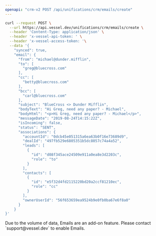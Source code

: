 ```yaml
---
openapi: "crm-v2 POST /api/unifications/crm/emails/create"
---
```


<RequestExample>

```bash Request
curl --request POST \
  --url https://api.vessel.dev/unifications/crm/emails/create \
  --header 'Content-Type: application/json' \
  --header 'x-vessel-api-token: ' \
  --header 'x-vessel-access-token: '\
  --data '{
    "synced": true,
    "email": {
      "from": "michael@dunder.mifflin",
      "to": [
        "greg@bluecross.com"
      ],
      "cc": [
        "betty@bluecross.com"
      ],
      "bcc": [
        "carl@bluecross.com"
      ],
      "subject": "BlueCross <> Dunder Mifflin",
      "bodyText": "Hi Greg, need any paper? - Michael",
      "bodyHtml": "<p>Hi Greg, need any paper? - Michael</p>",
      "messageDate": "2019-08-24T14:15:22Z",
      "isIncoming": false,
      "status": "SENT",
      "associations": {
        "accountId": "0dcb45e051315a6ea63b0f16e73689d9",
        "dealId": "497fb529e6805351b5dc8057c74a4a52",
        "leads": [
          {
            "id": "d08f345ace24509e911a0ea8e3d2203c",
            "role": "to"
          }
        ],
        "contacts": [
          {
            "id": "e5f32d4fd2115220bd20a2ccf81210ec",
            "role": "cc"
          }
        ],
        "ownerUserId": "56f653659ea9524b9e0fb0ba67e6f8a0"
      }
    }
}'
```

</RequestExample>

<Warning>
  Due to the volume of data, Emails are an add-on feature. Please contact
  `support@vessel.dev` to enable Emails.
</Warning>
